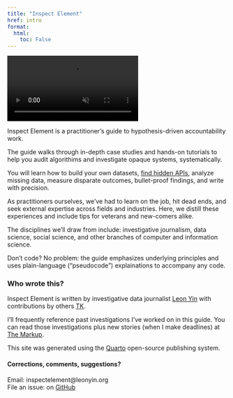 ```yaml
---
title: "Inspect Element"
href: intro
format:
  html:
    toc: False
---
```


<video autoplay muted playsinline src="assets/ida.webm" title="Inspect Element" class="quarto-cover-image img-fluid" alt="A Google Knowlege Panel of Ida Tarbell stained different colors from an audit.  " controls=""><a href="http://localhost:4674/assets/ida.webm">Video</a></video>  

Inspect Element is a practitioner's guide to hypothesis-driven accountability work.

The guide walks through in-depth case studies and hands-on tutorials to help you audit algorithims and investigate opaque systems, systematically.

You will learn how to build your own datasets, [find hidden APIs](/apis.html), analyze missing data, measure disparate outcomes, bullet-proof findings, and write with precision.

As practitioners ourselves, we've had to learn on the job, hit dead ends, and seek external expertise across fields and industries. Here, we distill these experiences and include tips for veterans and new-comers alike.

The disciplines we'll draw from include: investigative journalism, data science, social science, and other branches of computer and information science.

Don't code? No problem: the guide emphasizes underlying principles and uses plain-language ("pseudocode") explainations to accompany any code.

### Who wrote this?

Inspect Element is written by investigative data journalist [Leon Yin](https://leonyin.org) with contributions by others [TK](https://en.wikipedia.org/wiki/To_come_(publishing)).

I'll frequently reference past investigations I've worked on in this guide. You can read those investigations plus new stories (when I make deadlines) at [The Markup](https://www.themarkup.org).

This site was generated using the [Quarto](https://quarto.org/) open-source publishing system.

#### Corrections, comments, suggestions?

Email: inspectelement@leonyin.org<br>
File an issue: on [GitHub](https://github.com/yinleon/inspect-element/issues/new)